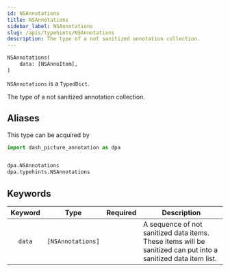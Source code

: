 ```yaml
---
id: NSAnnotations
title: NSAnnotations
sidebar_label: NSAnnotations
slug: /apis/typehints/NSAnnotations
description: The type of a not sanitized annotation collection.
---
```




<APITopBar type="type" source="typehints.NSAnnotations" />

```python
NSAnnotations(
    data: [NSAnnoItem],
)
```

`NSAnnotations` is a `TypedDict`.

The type of a not sanitized annotation collection.

## Aliases

This type can be acquired by

```python
import dash_picture_annotation as dpa


dpa.NSAnnotations
dpa.typehints.NSAnnotations
```

## Keywords

| Keyword |       Type        |             Required              | <center>Description</center>                                                                                   |
| :-----: | :---------------: | :-------------------------------: | :------------------------------------------------------------------------------------------------------------- |
| `data`  | `[NSAnnotations]` | <InlineIcon icon={vsiCheckIcon}/> | A sequence of not sanitized data items. These items will be sanitized can put into a sanitized data item list. |
